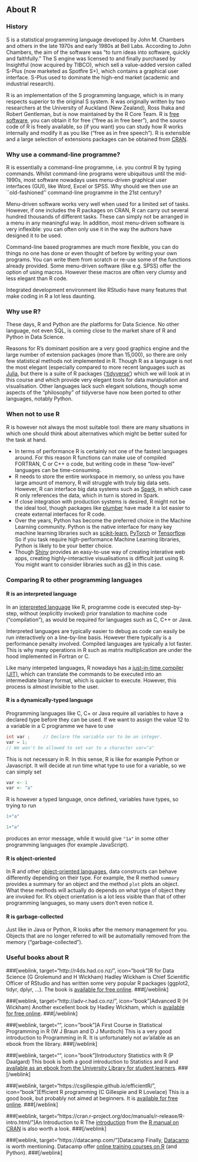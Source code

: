 ## About R

### History
S is a statistical programming language developed by John M. Chambers and others in the late 1970s and early 1980s at Bell Labs. According to John Chambers, the aim of the software was "to turn ideas into software, quickly and faithfully." The S engine was licensed to and finally purchased by Insightful (now acquired by TIBCO), which sell a value-added version called S-Plus (now marketed as Spotfire S+), which contains a graphical user interface. S-Plus used to dominate the high-end market (academic and industrial research).

R is an implementation of the S programming language, which is in many respects superior to the original S system. R was originally written by two researchers at the University of Auckland (New Zealand), Ross Ihaka and Robert Gentleman, but is now maintained by the R Core Team. R is [free software](http://en.wikipedia.org/wiki/Free_software), you can obtain it for free ("free as in free beer"), and the source code of R is freely available, so (if you want) you can study how R works internally and modify it as you like ("free as in free speech"). R is extensible and a large selection of extensions packages can be obtained from [CRAN](http://cran.r-project.org/).

### Why use a command-line programme?
R is essentially a command-line programme, i.e. you control R by typing commands. Whilst command-line programs were ubiquitous until the mid-1990s, most software nowadays uses menu-driven graphical user interfaces (GUI), like Word, Excel or SPSS. Why should we then use an ``old-fashioned'' command-line programme in the 21st century?

Menu-driven software works very well when used for a limited set of tasks. However, if one includes the R packages on CRAN, R can carry out several hundred thousands of different tasks. These can simply not be arranged in a menu in any meaningful way. In addition, most menu-driven software is very inflexible: you can often only use it in the way the authors have designed it to be used.

Command-line based programmes are much more flexible, you can do things no one has done or even thought of before by writing your own programs. You can write them from scratch or re-use some of the functions already provided. Some menu-driven software (like e.g. SPSS) offer the option of using macros. However these macros are often very clumsy and less elegant than R code.

Integrated development environment like RStudio have many features that make coding in R a lot less daunting.


### Why use R?
These days, R and Python are *the* platforms for Data Science. No other language, not even SQL, is coming close to the market share of R and Python in Data Science.

Reasons for R's dominant position are a very good graphics engine and the large number of extension packages (more than 15,000), so there are only few statistical methods not implemented in R. Though R as a language is not the most elegant (especially compared to more recent languages such as [Julia](https://julialang.org/), but there is a suite of R packages (['tidyverse'](https://www.tidyverse.org/)) which we will look at in this course and which provide very elegant tools for data manipulation and visualisation. Other languages lack such elegant solutions, though some aspects of the "philosophy" of tidyverse have now been ported to other languages, notably Python.

### When not to use R

R is however not always the most suitable tool: there are many situations in which one should think about alternatives which might be better suited for the task at hand.

- In terms of performance R is certainly not one of the fastest languages around. For this reason R functions can make use of compiled FORTRAN, C or C++ o code, but writing code in these "low-level" languages can be time-consuming.
- R needs to store the entire workspace in memory, so unless you have large amount of memory, R will struggle with truly big data sets. However, R can interface big data systems such as [Spark](https://spark.apache.org/), in which case R only references the data, which in turn is stored in Spark.
- If close integration with production systems is desired, R might not be the ideal tool, though packages like [plumber](https://www.rplumber.io/) have made it a lot easier to create external interfaces for R code.
- Over the years, Python has become the preferred choice in the Machine Learning community. Python is the native interface for many key machine learning libraries such as [scikit-learn](https://scikit-learn.org/stable/), [PyTorch](https://pytorch.org) or [Tensorflow](https://www.tensorflow.org/). So if you task require high-performance Machine Learning libraries, Python is likely to be your better choice.
- Though [Shiny](https://shiny.rstudio.com/) provides an easy-to-use way of creating interative web apps, creating highly-interactive visualisations is difficult just using R. You might want to consider libraries such as [d3](https://d3js.org/) in this case.


### Comparing R to other programming languages

#### R is an interpreted language
In an [interpreted language](http://en.wikipedia.org/wiki/Interpreted_language) like R, programme code is executed step-by-step, without (explicitly invoked) prior translation to machine code ("compilation"), as would be required for languages such as C, C++ or Java.

Interpreted languages are typically easier to debug as code can easily be run interactively on a line-by-line basis. However there typically is a performance penalty involved. Compiled languages are typically a lot faster. This is why many operations in R such as matrix multiplication are under the hood implemented in Fortran or C.

Like many interpeted languages, R nowadays has a [just-in-time compiler (JIT)](http://stat.ethz.ch/R-manual/R-devel/library/compiler/html/compile.html), which can translate the commands to be executed into an intermediate binary format, which is quicker to execute. However, this process is almost invisible to the user.

#### R is a dynamically-typed language
Programming languages like C, C+ or Java require all variables to have a declared type before they can be used. If we want to assign the value 12 to a variable in a C programme we have to use
``` C
int var ;     // Declare the variable var to be an integer.
var = 1;
// We won't be allowed to set var to a character var="a"
```
This is not necessary in R. In this sense, R is like for example Python or Javascript. It will decide at run time what type to use for a variable, so we can simply set
```r
var <- 1
var <- "a"
```
R is however a typed language, once defined, variables have types, so trying to run
```r
1+"a"
```
```r
1+"a"
```
produces an error message, while it would give `"1a"` in some other programming languages (for example JavaScript).

#### R is object-oriented
In R and other [object-oriented languages](http://en.wikipedia.org/wiki/Object_oriented_programming), data constructs can behave differently depending on their type. For example, the R method `summary` provides a summary for an object and the method `plot` plots an object. What these methods will actually do depends on what type of object they are invoked for. R's object orientation is a lot less visible than that of other programming languages, so many users don't even notice it.

#### R is garbage-collected
Just like in Java or Python, R looks after the memory management for you. Objects that are no longer referred to will be automatially removed from the memory ("garbage-collected").


### Useful books about R

###[weblink, target="http://r4ds.had.co.nz/", icon="book"]R for Data Science (G Grolemund and H Wickham)
Hadley Wickham is Chief Scientific Officer of RStudio and has written some very popular R packages (ggplot2, tidyr, dplyr, ...). The book is [available for free online](http://r4ds.had.co.nz/).
###[/weblink]

###[weblink, target="http://adv-r.had.co.nz/", icon="book"]Advanced R (H Wickham)
Another excellent book by Hadley Wickham, which is [available for free online](http://adv-r.had.co.nz/).
###[/weblink]

###[weblink, target="", icon="book"]A First Course in Statistical Programming in R (W J Braun and D J Murdoch)
This is a very good introduction to Programming in R. It is unfortunately not av'ailable as an ebook from the library.
###[/weblink]

###[weblink, target="", icon="book"]Introductory Statistics with R (P Daalgard)
This book is both a good introduction to Statistics and R and [available as an ebook from the University Library for student learners](https://glasgow.summon.serialssolutions.com/#!/search?bookMark=ePnHCXMw42JgAfZbU5khE6Og45_AK9eA1RToWltTEw7YAIgBeN-uMSeDnCdoTTbodNP8okoF0D4ayBHFCqCRSIUgbgYFN9cQZw9dUHMyPb88HjquEZ9kBGwYmlgYgW4mIKgEAHEUKiI).
###[/weblink]

###[weblink, target="https://csgillespie.github.io/efficientR/", icon="book"]Efficient R programming (C Gillespie and R Lovelace)
This is a good book, but probably not aimed at beginners. It is [available for free online](https://csgillespie.github.io/efficientR/).
###[/weblink]

###[weblink, target="https://cran.r-project.org/doc/manuals/r-release/R-intro.html/"]An Introduction to R
The [introduction](https://cran.r-project.org/doc/manuals/r-release/R-intro.html/) from the [R manual on CRAN](https://cran.r-project.org/manuals.html) is also worth a look.
###[/weblink]

###[weblink, target="https://datacamp.com/"]Datacamp
Finally, [Datacamp](https://datacamp.com) is worth mentioning. Datacamp offer [online training courses on R](https://www.datacamp.com/courses/free-introduction-to-r) (and Python).
###[/weblink]


<!--[if PDF]>
\newpage
<![endif]-->
